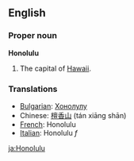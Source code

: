 ==English==

===Proper noun===
'''Honolulu'''
# The capital of [[Hawaii]].

===Translations===
*[[Bulgarian]]: [[Хонолулу]]
*Chinese: [[檀香山]] (tán xiāng shān)
*[[French]]: Honolulu
*[[Italian]]: Honolulu ''f''

[[ja:Honolulu]]
